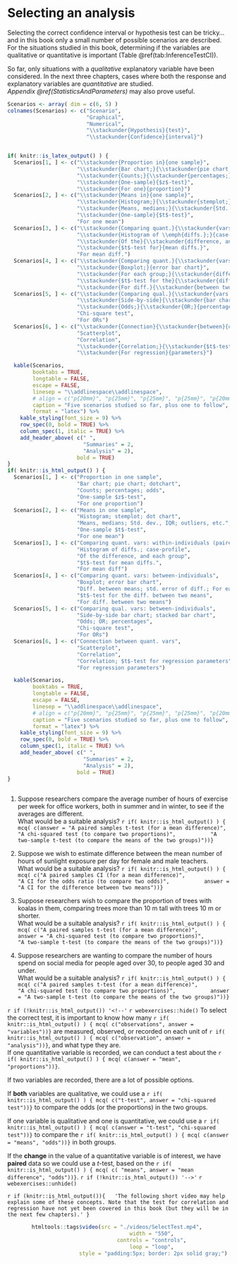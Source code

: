 # Selecting an analysis {#SelectTest}

Selecting the correct confidence interval or hypothesis test can be tricky... and in this book only a small number of possible scenarios are described.
For the situations studied in this book, determining if the variables are qualitative or quantitative is important (Table\ \@ref(tab:InferenceTestCI)).

So far, only situations with a *qualitative* explanatory variable have been considered.
In the next three chapters, cases where both the response and explanatory variables are *quantitative* are studied.
*Appendix\ \@ref(StatisticsAndParameters)* may also prove useful.





<!-- ```{r InferenceTestCI2} -->
<!-- Scenarios <- array( dim = c(6, 4) ) -->
<!-- colnames(Scenarios) <- c("Graphical summary", -->
<!--                          "Numerical summary", -->
<!--                          "Hypothesis test", -->
<!--                          "Confidence interval") -->

<!-- if( knitr::is_latex_output() ) { -->
<!--   Scenarios[1, ] <- c("\\stackunder{Bar chart;}{\\stackunder{pie chart;}{dotchart}}", -->
<!--                       "\\stackunder{Counts;}{\\stackunder{percentages;}{odds}}", -->
<!--                       "One-sample $z$-test", -->
<!--                       "For one proportion") -->
<!--   Scenarios[2, ] <- c("\\stackunder{Histogram;}{\\stackunder{stemplot;}{dot chart}}", -->
<!--                       "\\stackunder{Means, medians;}{\\stackunder{Std. dev., IQR;}{outliers, etc.}}", -->
<!--                       "One-sample $t$-test", -->
<!--                       "For one mean") -->
<!--   Scenarios[3, ] <- c("\\stackunder{Histogram of \\emph{diffs.};}{case-profile}", -->
<!--                       "\\stackunder{Mean, median of diffs.;}{\\stackunder{Std. dev., IQR of diffs.;}{Outliers, etc.}}", -->
<!--                       "\\stackunder{$t$-test for}{mean diffs.}", -->
<!--                       "For mean diff") -->
<!--   Scenarios[4, ] <- c("\\stackunder{Boxplot;}{error bar chart}", -->
<!--                       "\\stackunder{Diff. between means;}{\\stackunder{SE of difference;}{Summary of both groups}}", -->
<!--                       "\\stackunder{$t$-test for the diff.}{between two means}", -->
<!--                       "\\stackunder{For diff. between}{two means}") -->
<!--   Scenarios[5, ] <- c("\\stackunder{Side-by-side bar chart;}{stacked bar chart}", -->
<!--                       "\\stackunder{Odds;}{\\stackunder{OR;}{percentages}}", -->
<!--                       "Chi-square test", -->
<!--                       "For ORs") -->
<!--   Scenarios[6, ] <- c("Scatterplot", -->
<!--                       "Correlation", -->
<!--                       "\\stackunder{Correlation;}{\\stackunder{$t$-test for regression}{parameters}}", -->
<!--                       "For regression parameters") -->

<!--   kable(Scenarios, -->
<!--         booktabs = TRUE, -->
<!--         longtable = FALSE, -->
<!--         escape = FALSE, -->
<!--         caption = "Five scenarios studied so far, plus one to follow", -->
<!--         format = "latex") %>% -->
<!--      kable_styling("striped",  -->
<!--                    full_width = TRUE,  -->
<!--                    font_size = 9) %>% -->
<!--      pack_rows("Proportion in one sample",                          -->
<!--                 start_row = 1,  -->
<!--                 end_row = 1,  -->
<!--                 bold = FALSE,  -->
<!--                 italic = TRUE) %>% -->
<!--      pack_rows("Mean of one sample",                          -->
<!--                 start_row = 2,  -->
<!--                 end_row = 2,  -->
<!--                 bold = FALSE,  -->
<!--                 italic = TRUE, -->
<!--                 hline_before = TRUE) %>% -->
<!--      pack_rows("Comparing quantitative variables: within-individuals (paired data)",           -->
<!--                start_row = 3,  -->
<!--                end_row = 3,  -->
<!--                bold = FALSE,  -->
<!--                italic = TRUE,  -->
<!--                hline_before = TRUE) %>% -->
<!--      pack_rows("RQs comparing quantitative variables: between-individuals",    -->
<!--                start_row = 4,  -->
<!--                end_row = 4,  -->
<!--                bold = FALSE,  -->
<!--                italic = TRUE,  -->
<!--                hline_before = TRUE) %>% -->
<!--      pack_rows("RQs comparing qualitative variables: between-individuals",               -->
<!--                start_row = 5,  -->
<!--                end_row = 5,  -->
<!--                bold = FALSE, -->
<!--                italic = TRUE, -->
<!--                hline_before = TRUE) %>% -->
<!--     pack_rows("RQs with a connection between quantitative variable", -->
<!--                start_row = 6,  -->
<!--                end_row = 6,  -->
<!--                bold = FALSE, -->
<!--                italic = TRUE, -->
<!--                hline_before = TRUE) %>% -->
<!--      row_spec(0, bold = TRUE) -->

<!-- }                  -->

<!-- if( knitr::is_html_output() ) { -->

<!--   Scenarios[1, ] <- c("[Bar charts; pie chart](#GraphsOneQual)", -->
<!--                       "[Counts; percentages; odds](#NumericalQual)", -->
<!--                       "[One-sample $z$](#TestOneProportion)", -->
<!--                       "[CI for one mean](#CIOneProportion)") -->
<!--   Scenarios[2, ] <- c("[Histogram; stemplot; dot chart](#GraphsOneQuant)", -->
<!--                       "[Means, medians; Std. dev., IQR; etc.](#NumericalQuant)", -->
<!--                       "[One-sample $t$](#TestOneMean)", -->
<!--                       "[CI for one mean](#OneMeanConfInterval)") -->
<!--   Scenarios[3, ] <- c("[Histogram of *differences*](#HistoDiffPlot); [case-profile](#CaseProfilePlot)", -->
<!--                       "[Mean, std. dev. etc. of *differences*](#NumericalQuant)", -->
<!--                       "[$t$-test for mean differences](#TestPairedMeans)", -->
<!--                       "[CI for mean difference](#PairedCI)") -->
<!--   Scenarios[4, ] <- c("[Error bar chart](#ErrorBarCharts)", -->
<!--                      "[Mean and std. error of the difference; mean, std. dev. etc. of *each* group](#NumericalQuant)", -->
<!--                      "[$t$-test for the difference between two means](#TestTwoMeans)", -->
<!--                      "[CI of the difference between two means](#CITwoMeans)") -->
<!--   Scenarios[5, ] <- c("[Side-by-side bar chart; stacked bar chart](#TwoQualVars)", -->
<!--                       "[Odds; OR; percentages](#NumericalQual)", -->
<!--                       "[Chi-square test](#TestsOddsRatio)", -->
<!--                       "[CI for ORs](#OddsRatiosCI)") -->
<!--   Scenarios[6, ] <- c("[Scatterplot](#TwoQualVars)", -->
<!--                       "[Correlation](#NumericalQual)", -->
<!--                       "[Correlation; regression](#TestsOddsRatio)", -->
<!--                       "[CI for regression parameters](#OddsRatiosCI)") -->


<!--   kable(Scenarios, -->
<!--                booktabs = TRUE, -->
<!--                longtable = FALSE, -->
<!--                escape = FALSE, -->
<!--                caption = "Five different scenarios studied so far, plus one to follow", -->
<!--                format = "html") %>% -->
<!--       kable_styling("striped",  -->
<!--                     full_width = TRUE) %>% -->
<!--       column_spec(column = 1, width = "25mm") %>% -->
<!--       column_spec(column = 2, width = "25mm") %>% -->
<!--       column_spec(column = 3, width = "25mm") %>% -->
<!--       column_spec(column = 4, width = "25mm") %>% -->
<!--      pack_rows("Proportion in one sample",                          -->
<!--                 start_row = 1,  -->
<!--                 end_row = 1,  -->
<!--                 bold = FALSE,  -->
<!--                 italic = TRUE) %>% -->
<!--       pack_rows("Mean of one sample",                          -->
<!--                 start_row = 2,  -->
<!--                 end_row = 2,  -->
<!--                 bold = FALSE,  -->
<!--                 italic = TRUE) %>% -->
<!--      pack_rows("Comparing quantitative variables: within-individuals (paired data)",           -->
<!--                start_row = 3,  -->
<!--                end_row = 3,  -->
<!--                bold = FALSE,  -->
<!--                italic = TRUE,  -->
<!--                hline_before = TRUE) %>% -->
<!--      pack_rows("RQs comparing quantitative variables: between-individuals",    -->
<!--                start_row = 4,  -->
<!--                end_row = 4,  -->
<!--                bold = FALSE,  -->
<!--                italic = TRUE,  -->
<!--                hline_before = TRUE) %>% -->
<!--      pack_rows("RQs comparing qualitative variables: between-individuals",               -->
<!--                start_row = 5,  -->
<!--                end_row = 5,  -->
<!--                bold = FALSE, -->
<!--                italic = TRUE, -->
<!--                hline_before = TRUE) -->
<!-- } -->

<!-- ``` -->






```r
Scenarios <- array( dim = c(6, 5) )
colnames(Scenarios) <- c("Scenario",
                         "Graphical",
                         "Numerical",
                         "\\stackunder{Hypothesis}{test}",
                         "\\stackunder{Confidence}{interval}")


if( knitr::is_latex_output() ) {
  Scenarios[1, ] <- c("\\stackunder{Proportion in}{one sample}",
                      "\\stackunder{Bar chart;}{\\stackunder{pie chart;}{dotchart}}",
                      "\\stackunder{Counts;}{\\stackunder{percentages;}{odds}}",
                      "\\stackunder{One-sample}{$z$-test}",
                      "\\stackunder{For one}{proportion}")
  Scenarios[2, ] <- c("\\stackunder{Means in}{one sample}",
                      "\\stackunder{Histogram;}{\\stackunder{stemplot;}{dot chart}}",
                      "\\stackunder{Means, medians;}{\\stackunder{Std. dev., IQR;}{outliers, etc.}}",
                      "\\stackunder{One-sample}{$t$-test}",
                      "For one mean")
  Scenarios[3, ] <- c("\\stackunder{Comparing quant.}{\\stackunder{vars: within}{-individuals (paired)}}",
                      "\\stackunder{Histogram of \\emph{diffs.};}{case-profile}",
                      "\\stackunder{Of the}{\\stackunder{difference, and}{for each group}}",
                      "\\stackunder{$t$-test for}{mean diffs.}",
                      "For mean diff.")
  Scenarios[4, ] <- c("\\stackunder{Comparing quant.}{\\stackunder{vars: between}{-individuals}}",
                      "\\stackunder{Boxplot;}{error bar chart}",
                      "\\stackunder{For each group;}{\\stackunder{difference between}{\\stackunder{means; std.\\ error of}{of diff. between means}}}",
                      "\\stackunder{$t$-test for the}{\\stackunder{diff. between}{two means}}", 
                      "\\stackunder{For diff.}{\\stackunder{between two}{means}}")
  Scenarios[5, ] <- c("\\stackunder{Comparing qual.}{\\stackunder{vars: between}{-individuals}}",
                      "\\stackunder{Side-by-side}{\\stackunder{bar chart;}{stacked bar chart}}",
                      "\\stackunder{Odds;}{\\stackunder{OR;}{percentages}}",
                      "Chi-square test",
                      "For ORs")
  Scenarios[6, ] <- c("\\stackunder{Connection}{\\stackunder{between}{quant. vars}}",
                      "Scatterplot",
                      "Correlation",
                      "\\stackunder{Correlation;}{\\stackunder{$t$-test for}{\\stackunder{regression}{parameters}}}",
                      "\\stackunder{For regression}{parameters}")

  kable(Scenarios,
        booktabs = TRUE,
        longtable = FALSE,
        escape = FALSE,
        linesep = "\\addlinespace\\addlinespace",
        # align = c("p{20mm}", "p{25mm}", "p{25mm}", "p{25mm}", "p{20mm}"),
        caption = "Five scenarios studied so far, plus one to follow",
        format = "latex") %>%
    kable_styling(font_size = 9) %>%
    row_spec(0, bold = TRUE) %>%
    column_spec(1, italic = TRUE) %>%
    add_header_above( c(" ", 
                        "Summaries" = 2,
                        "Analysis" = 2),
                      bold = TRUE)
}                 
if( knitr::is_html_output() ) {
  Scenarios[1, ] <- c("Proportion in one sample",
                      "Bar chart; pie chart; dotchart",
                      "Counts; percentages; odds",
                      "One-sample $z$-test",
                      "For one proportion")
  Scenarios[2, ] <- c("Means in one sample",
                      "Histogram; stemplot; dot chart",
                      "Means, medians; Std. dev., IQR; outliers, etc.",
                      "One-sample $t$-test",
                      "For one mean")
  Scenarios[3, ] <- c("Comparing quant. vars: within-individuals (paired)",
                      "Histogram of diffs.; case-profile",
                      "Of the difference, and each group",
                      "$t$-test for mean diffs.",
                      "For mean diff")
  Scenarios[4, ] <- c("Comparing quant. vars: between-individuals",
                      "Boxplot; error bar chart",
                      "Diff. between means; std. error of diff.; For each group",
                      "$t$-test for the diff. between two means",
                      "For diff. between two means")
  Scenarios[5, ] <- c("Comparing qual. vars: between-individuals",
                      "Side-by-side bar chart; stacked bar chart",
                      "Odds; OR; percentages",
                      "Chi-square test",
                      "For ORs")
  Scenarios[6, ] <- c("Connection between quant. vars",
                      "Scatterplot",
                      "Correlation",
                      "Correlation; $t$-test for regression parameters",
                      "For regression parameters")

  kable(Scenarios,
        booktabs = TRUE,
        longtable = FALSE,
        escape = FALSE,
        linesep = "\\addlinespace\\addlinespace",
        # align = c("p{20mm}", "p{25mm}", "p{25mm}", "p{25mm}", "p{20mm}"),
        caption = "Five scenarios studied so far, plus one to follow",
        format = "latex") %>%
    kable_styling(font_size = 9) %>%
    row_spec(0, bold = TRUE) %>%
    column_spec(1, italic = TRUE) %>%
    add_header_above( c(" ", 
                        "Summaries" = 2,
                        "Analysis" = 2),
                      bold = TRUE)
}                 
  
```

::: {.thinkBox .think data-latex="{iconmonstr-light-bulb-2-240.png}"}
1. Suppose researchers compare the average number of hours of exercise per week for office workers, both in summer and in winter, to see if the averages are different.  
   What would be a suitable analysis?
`r if( knitr::is_html_output() ) {
	 mcq( c(answer = "A paired samples t-test (for a mean difference)",
 	        "A chi-squared test (to compare two proportions)",
  	      "A two-sample t-test (to compare the means of the two groups)"))}`   


2. Suppose we wish to estimate difference between the mean number of hours of sunlight exposure per day for female and male teachers.  
   What would be a suitable analysis?
`r if( knitr::is_html_output() ) {
	 mcq( c("A paired samples CI (for a mean difference)",
 	        "A CI for the odds ratio (to compare two odds)",
  	      answer = "A CI for the difference between two means"))}`   

3. Suppose researchers wish to compare the proportion of trees with koalas in them, comparing trees more than $10$\ m tall with trees $10$\ m or shorter.  
   What would be a suitable analysis?
`r if( knitr::is_html_output() ) {
	 mcq( c("A paired samples t-test (for a mean difference)",
 	        answer = "A chi-squared test (to compare two proportions)",
  	      "A two-sample t-test (to compare the means of the two groups)"))}`   

4. Suppose researchers are wanting to compare the number of hours spend on social media for people aged over $30$, to people aged $30$ and under.  
   What would be a suitable analysis?
`r if( knitr::is_html_output() ) {
	 mcq( c("A paired samples t-test (for a mean difference)",
 	        "A chi-squared test (to compare two proportions)",
  	      answer = "A two-sample t-test (to compare the means of the two groups)"))}`   

`r if (!knitr::is_html_output()) '<!--'`
`r webexercises::hide()`
To select the correct test, it is important to know how many 
`r if( knitr::is_html_output() ) { mcq( c("observations", answer = "variables"))}`
are measured, observed, or recorded on each unit of 
`r if( knitr::is_html_output() ) { mcq( c("observation", answer = "analysis"))}`, and what type they are.  
If one quantitative variable is recorded, we can conduct a test about the 
`r if( knitr::is_html_output() ) { mcq( c(answer = "mean", "proportions"))}`.

If two variables are recorded, there are a lot of possible options.

If **both** variables are qualitative, we could use a
`r if( knitr::is_html_output() ) { mcq( c("t-test", answer = "chi-squared test"))}`
to compare the odds (or the proportions) in the two groups.

If one variable is qualitative and one is quantitative, we could use a
`r if( knitr::is_html_output() ) { mcq( c(answer = "t-test", "chi-squared test"))}` to compare the 
`r if( knitr::is_html_output() ) { mcq( c(answer = "means", "odds"))}` in both groups.

If the **change** in the value of a quantitative variable is of interest, we have **paired** data so we could use a $t$-test, based on the 
`r if( knitr::is_html_output() ) { mcq( c( "means", answer = "mean difference", "odds"))}`.
`r if (!knitr::is_html_output()) '-->'`
`r webexercises::unhide()`
:::



 
`r if (knitr::is_html_output()){
  'The following short video may help explain some of these concepts. Note that the test for correlation and regression have not yet been covered in this book (but they will be in the next few chapters).'
}`


<div style="text-align:center;">
```r
htmltools::tags$video(src = "./videos/SelectTest.mp4", 
                      width = "550", 
                      controls = "controls", 
                      loop = "loop", 
                      style = "padding:5px; border: 2px solid gray;")
```
</div>


